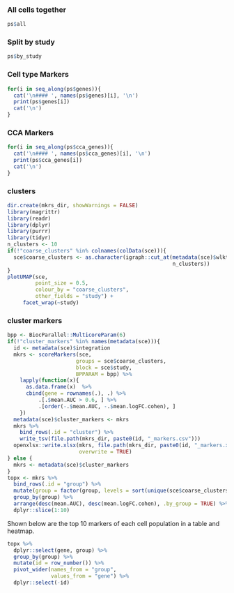 

### All cells together

```r
ps$all
```

### Split by study

```r
ps$by_study
```


### Cell type Markers {.tabset}


```r
for(i in seq_along(ps$genes)){
  cat('\n#### ', names(ps$genes)[i], '\n')
  print(ps$genes[i])
  cat('\n')
}
```

### CCA Markers {.tabset}

```r
for(i in seq_along(ps$cca_genes)){
  cat('\n#### ', names(ps$cca_genes)[i], '\n')
  print(ps$cca_genes[i])
  cat('\n')
}
```


### clusters

```r
dir.create(mkrs_dir, showWarnings = FALSE)
library(magrittr)
library(readr)
library(dplyr)
library(purrr)
library(tidyr)
n_clusters <- 10
if(!"coarse_clusters" %in% colnames(colData(sce))){
  sce$coarse_clusters <- as.character(igraph::cut_at(metadata(sce)$wlktrp,
                                                     n_clusters))
}
plotUMAP(sce, 
         point_size = 0.5, 
         colour_by = "coarse_clusters", 
         other_fields = "study") + 
     facet_wrap(~study)
```


### cluster markers
 
 
```r
bpp <- BiocParallel::MulticoreParam(6)
if(!"cluster_markers" %in% names(metadata(sce))){
  id <- metadata(sce)$integration
  mkrs <- scoreMarkers(sce, 
                      groups = sce$coarse_clusters,
                      block = sce$study,
                      BPPARAM = bpp) %>% 
    lapply(function(x){
      as.data.frame(x)  %>%
      cbind(gene = rownames(.), .) %>%
          .[.$mean.AUC > 0.6, ] %>% 
          .[order(-.$mean.AUC, -.$mean.logFC.cohen), ]
    })
  metadata(sce)$cluster_markers <- mkrs
  mkrs %>%
    bind_rows(.id = "cluster") %>%
    write_tsv(file.path(mkrs_dir, paste0(id, "_markers.csv")))
  openxlsx::write.xlsx(mkrs, file.path(mkrs_dir, paste0(id, "_markers.xlsx")),
                       overwrite = TRUE)
} else {
  mkrs <- metadata(sce)$cluster_markers
}
topx <- mkrs %>%
  bind_rows(.id = "group") %>% 
  mutate(group = factor(group, levels = sort(unique(sce$coarse_clusters)))) %>%
  group_by(group) %>%
  arrange(desc(mean.AUC), desc(mean.logFC.cohen), .by_group = TRUE) %>%
  dplyr::slice(1:10)
```


Shown below are the top 10 markers of each cell population in a table and heatmap.

```r
topx %>%
  dplyr::select(gene, group) %>%
  group_by(group) %>%
  mutate(id = row_number()) %>%
  pivot_wider(names_from = "group",
              values_from = "gene") %>%
  dplyr::select(-id)
```



